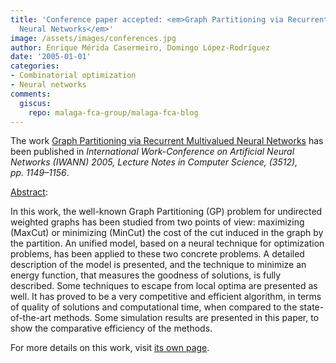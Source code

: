 ```yaml
---
title: 'Conference paper accepted: <em>Graph Partitioning via Recurrent Multivalued
  Neural Networks</em>'
image: /assets/images/conferences.jpg
author: Enrique Mérida Casermeiro, Domingo López-Rodríguez
date: '2005-01-01'
categories:
- Combinatorial optimization
- Neural networks
comments:
  giscus:
    repo: malaga-fca-group/malaga-fca-blog
---
```


The work <u>Graph Partitioning via Recurrent Multivalued Neural Networks</u> has been published in <em>International Work-Conference on Artificial Neural Networks (IWANN) 2005, Lecture Notes in Computer Science, (3512), <em>pp. 1149&ndash;1156</em></em>.

<u>Abstract</u>:



In this work, the well-known Graph Partitioning (GP) problem for undirected weighted graphs has been studied from two points of view: maximizing (MaxCut) or minimizing (MinCut) the cost of the cut induced in the graph by the partition. An unified model, based on a neural technique for optimization problems, has been applied to these two concrete problems. A detailed description of the model is presented, and the technique to minimize an energy function, that measures the goodness of solutions, is fully described. Some techniques to escape from local optima are presented as well. It has proved to be a very competitive and efficient algorithm, in terms of quality of solutions and computational time, when compared to the state-of-the-art methods. Some simulation results are presented in this paper, to show the comparative efficiency of the methods.




For more details on this work, visit <a href='/publications/conferences/2005-iwann1'>its own page</a>.
